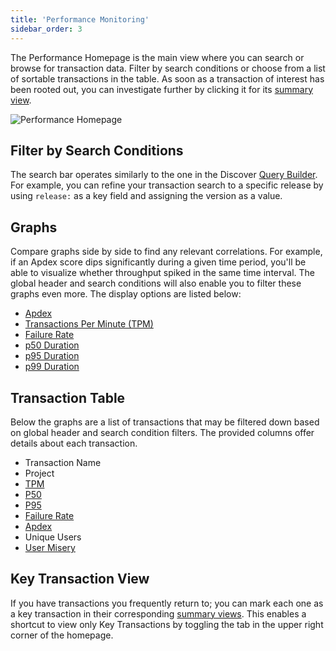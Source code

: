 ```yaml
---
title: 'Performance Monitoring'
sidebar_order: 3
---
```


The Performance Homepage is the main view where you can search or browse for transaction data. Filter by search conditions or choose from a list of sortable transactions in the table. As soon as a transaction of interest has been rooted out, you can investigate further by clicking it for its [summary view](/performance-monitoring/performance/transaction-summary/).

![Performance Homepage](./perf-homepage.png)

## Filter by Search Conditions

The search bar operates similarly to the one in the Discover [Query Builder](/performance-monitoring/discover-queries/query-builder/#filter-by-search-conditions). For example, you can refine your transaction search to a specific release by using `release:` as a key field and assigning the version as a value.

## Graphs

Compare graphs side by side to find any relevant correlations. For example, if an Apdex score dips significantly during a given time period, you'll be able to visualize whether throughput spiked in the same time interval. The global header and search conditions will also enable you to filter these graphs even more. The display options are listed below:

- [Apdex](/performance-monitoring/performance/metrics/#apdex)
- [Transactions Per Minute (TPM)](/performance-monitoring/performance/metrics/#throughput-total-tpm-tps)
- [Failure Rate](/performance-monitoring/performance/metrics/#failure-rate)
- [p50 Duration](/performance-monitoring/performance/metrics/#p50-threshold)
- [p95 Duration](/performance-monitoring/performance/metrics/#p95-threshold)
- [p99 Duration](/performance-monitoring/performance/metrics/#p99-threshold)

## Transaction Table

Below the graphs are a list of transactions that may be filtered down based on global header and search condition filters. The provided columns offer details about each transaction.

- Transaction Name
- Project
- [TPM](/performance-monitoring/performance/metrics/#throughput-total-rpm-rps)
- [P50](/performance-monitoring/performance/metrics/#average-transaction-duration)
- [P95](/performance-monitoring/performance/metrics/#p95-threshold)
- [Failure Rate](/performance-monitoring/performance/metrics/#failure-rate)
- [Apdex](/performance-monitoring/performance/metrics/#apdex)
- Unique Users
- [User Misery](/performance-monitoring/performance/metrics/#user-misery)

## Key Transaction View

If you have transactions you frequently return to;  you can mark each one as a key transaction in their corresponding [summary views](/performance-monitoring/performance/transaction-summary/#key-transaction). This enables a shortcut to view only Key Transactions by toggling the tab in the upper right corner of the homepage.
